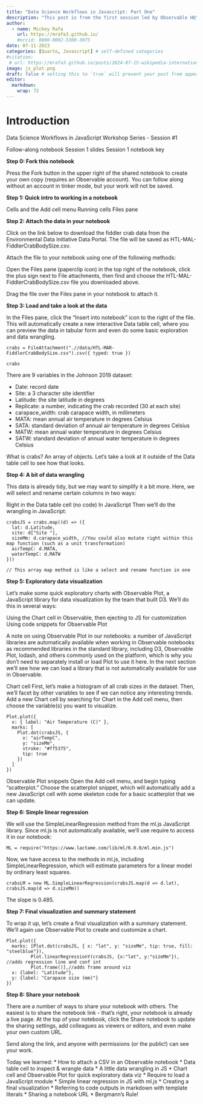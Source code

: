```yaml
---
title: "Data Science Workflows in Javascript: Part One"
description: "This post is from the first session led by Observable HQ"
author:
  - name: Mickey Rafa
    url: https://mrafa3.github.io/
    #orcid: 0000-0002-5300-3075
date: 07-11-2023
categories: [Quarto, Javascript] # self-defined categories
#citation: 
 # url: https://mrafa3.github.io/posts/2024-07-15-wikipedia-international-mens-soccer/ 
image: js_plot.png
draft: false # setting this to `true` will prevent your post from appearing on your listing page until you're ready!
editor: 
  markdown: 
    wrap: 72
---
```


# Introduction

Data Science Workflows in JavaScript Workshop Series - Session #1

Follow-along notebook Session 1 slides Session 1 notebook key

**Step 0: Fork this notebook**

Press the Fork button in the upper right of the shared notebook to
create your own copy (requires an Observable account). You can follow
along without an account in tinker mode, but your work will not be
saved.

**Step 1: Quick intro to working in a notebook**

Cells and the Add cell menu Running cells Files pane

**Step 2: Attach the data in your notebook**

Click on the link below to download the fiddler crab data from the
Environmental Data Initiative Data Portal. The file will be saved as
HTL-MAL-FiddlerCrabBodySize.csv.

Attach the file to your notebook using one of the following methods:

Open the Files pane (paperclip icon) in the top right of the notebook,
click the plus sign next to File attachments, then find and choose the
HTL-MAL-FiddlerCrabBodySize.csv file you downloaded above.

Drag the file over the Files pane in your notebook to attach it.

**Step 3: Load and take a look at the data**

In the Files pane, click the "Insert into notebook" icon to the right of
the file. This will automatically create a new interactive Data table
cell, where you can preview the data in tabular form and even do some
basic exploration and data wrangling.

```ojs
crabs = FileAttachment(".//data/HTL-MAR-FiddlerCrabBodySize.csv").csv({ typed: true })
```
```ojs
crabs
```

There are 9 variables in the Johnson 2019 dataset:

-   Date: record date
-   Site: a 3 character site identifier
-   Latitude: the site latitude in degrees
-   Replicate: a number, indicating the crab recorded (30 at each site)
-   carapace_width: crab carapace width, in millimeters
-   MATA: mean annual air temperature in degrees Celsius
-   SATA: standard deviation of annual air temperature in degrees
    Celsius
-   MATW: mean annual water temperature in degrees Celsius
-   SATW: standard deviation of annual water temperature in degrees
    Celsius

What is crabs? An array of objects. Let's take a look at it outside of
the Data table cell to see how that looks.

**Step 4: A bit of data wrangling**

This data is already tidy, but we may want to simplify it a bit more.
Here, we will select and rename certain columns in two ways:

Right in the Data table cell (no code) In JavaScript Then we’ll do the
wrangling in JavaScript:

```ojs
crabsJS = crabs.map((d) => ({
  lat: d.Latitude,
  site: d["Site "],
  sizeMm: d.carapace_width, //You could also mutate right within this map function (such as a unit transformation)
  airTempC: d.MATA,
  waterTempC: d.MATW
}))

// This array map method is like a select and rename function in one

```

**Step 5: Exploratory data visualization**

Let’s make some quick exploratory charts with Observable Plot, a
JavaScript library for data visualization by the team that built D3.
We’ll do this in several ways:

Using the Chart cell in Observable, then ejecting to JS for
customization Using code snippets for Observable Plot

A note on using Observable Plot in our notebooks: a number of JavaScript
libraries are automatically available when working in Observable
notebooks as recommended libraries in the standard library, including
D3, Observable Plot, lodash, and others commonly used on the platform,
which is why you don’t need to separately install or load Plot to use it
here. In the next section we’ll see how we can load a library that is
not automatically available for use in Observable.

Chart cell First, let’s make a histogram of all crab sizes in the
dataset. Then, we’ll facet by other variables to see if we can notice
any interesting trends. Add a new Chart cell by searching for Chart in
the Add cell menu, then choose the variable(s) you want to visualize.

```ojs
Plot.plot({
  x: { label: "Air Temperature (C)" },
  marks: [
    Plot.dot(crabsJS, {
      x: "airTempC",
      y: "sizeMm",
      stroke: "#ff5375",
      tip: true
    })
  ]
})
```

Observable Plot snippets Open the Add cell menu, and begin typing
"scatterplot." Choose the scatterplot snippet, which will automatically
add a new JavaScript cell with some skeleton code for a basic
scatterplot that we can update.

**Step 6: Simple linear regression**

We will use the SimpleLinearRegression method from the ml.js JavaScript
library. Since ml.js is not automatically available, we’ll use require
to access it in our notebook:

```ojs
ML = require("https://www.lactame.com/lib/ml/6.0.0/ml.min.js")
```

Now, we have access to the methods in ml.js, including
SimpleLinearRegression, which will estimate parameters for a linear
model by ordinary least squares.

```ojs
crabsLM = new ML.SimpleLinearRegression(crabsJS.map(d => d.lat), crabsJS.map(d => d.sizeMm))
```

The slope is 0.485.

**Step 7: Final visualization and summary statement**

To wrap it up, let’s create a final visualization with a summary
statement. We’ll again use Observable Plot to create and customize a
chart.

```ojs
Plot.plot({
  marks: [Plot.dot(crabsJS, { x: "lat", y: "sizeMm", tip: true, fill: "steelblue"}),
         Plot.linearRegressionY(crabsJS, {x:"lat", y:"sizeMm"}), //adds regression line and conf int
         Plot.frame()],//adds frame around viz
  x: {label: "Latitude"},
  y: {label: "Carapace size (mm)"}
})
```

**Step 8: Share your notebook**

There are a number of ways to share your notebook with others. The
easiest is to share the notebook link - that’s right, your notebook is
already a live page. At the top of your notebook, click the Share
notebook to update the sharing settings, add colleagues as viewers or
editors, and even make your own custom URL.

Send along the link, and anyone with permissions (or the public!) can
see your work.

Today we learned: \* How to attach a CSV in an Observable notebook \*
Data table cell to inspect & wrangle data \* A little data wrangling in
JS \* Chart cell and Observable Plot for quick exploratory data viz \*
Require to load a JavaScript module \* Simple linear regression in JS
with ml.js \* Creating a final visualization \* Referring to code
outputs in markdown with template literals \* Sharing a notebook URL \*
Bergmann's Rule!
